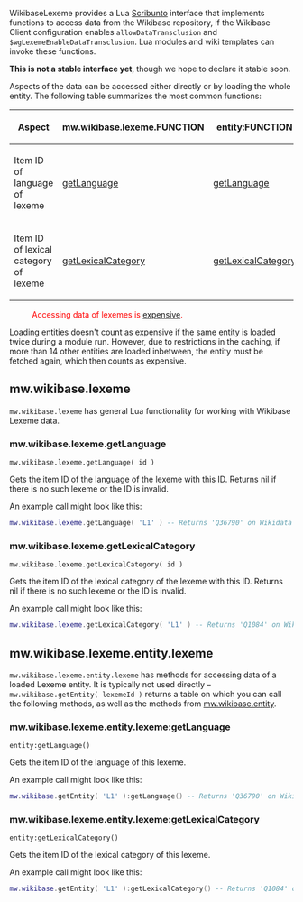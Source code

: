 WikibaseLexeme provides a Lua [https://www.mediawiki.org/wiki/Scribunto Scribunto] interface that implements functions to access data from the Wikibase repository, if the Wikibase Client configuration enables <code>allowDataTransclusion</code> and <code>$wgLexemeEnableDataTransclusion</code>. Lua modules and wiki templates can invoke these functions.

<strong>This is not a stable interface yet</strong>, though we hope to declare it stable soon.
<!--
Changes to the WikibaseLexeme Lua interface are subject to the [https://www.wikidata.org/wiki/Wikidata:Stable_Interface_Policy Stable Interface Policy].
-->

Aspects of the data can be accessed either directly or by loading the whole entity. The following table summarizes the most common functions:
{| class="wikitable"
! Aspect !! mw.wikibase.lexeme.FUNCTION !! entity:FUNCTION
|-
| Item ID of language of lexeme
| [[#mw.wikibase.lexeme.getLanguage|getLanguage]]
| [[#mw.wikibase.lexeme.entity.lexeme:getLanguage|getLanguage]]
|-
| Item ID of lexical category of lexeme
| [[#mw.wikibase.lexeme.getLexicalCategory|getLexicalCategory]]
| [[#mw.wikibase.lexeme.entity.lexeme:getLexicalCategory|getLexicalCategory]]
|}

:<span style="color: red;">Accessing data of lexemes is [https://www.mediawiki.org/wiki/Manual:$wgExpensiveParserFunctionLimit expensive].</span>
Loading entities doesn't count as expensive if the same entity is loaded twice during a module run.
However, due to restrictions in the caching, if more than 14 other entities are loaded inbetween, the entity must be fetched again, which then counts as expensive.

== mw.wikibase.lexeme ==
<code>mw.wikibase.lexeme</code> has general Lua functionality for working with Wikibase Lexeme data.

=== mw.wikibase.lexeme.getLanguage ===
<code>mw.wikibase.lexeme.getLanguage( id )</code>

Gets the item ID of the language of the lexeme with this ID.
Returns nil if there is no such lexeme or the ID is invalid.

An example call might look like this:
<source lang="lua">
mw.wikibase.lexeme.getLanguage( 'L1' ) -- Returns 'Q36790' on Wikidata
</source>

=== mw.wikibase.lexeme.getLexicalCategory ===
<code>mw.wikibase.lexeme.getLexicalCategory( id )</code>

Gets the item ID of the lexical category of the lexeme with this ID.
Returns nil if there is no such lexeme or the ID is invalid.

An example call might look like this:
<source lang="lua">
mw.wikibase.lexeme.getLexicalCategory( 'L1' ) -- Returns 'Q1084' on Wikidata
</source>

== mw.wikibase.lexeme.entity.lexeme ==
<code>mw.wikibase.lexeme.entity.lexeme</code> has methods for accessing data of a loaded Lexeme entity.
It is typically not used directly – <code>mw.wikibase.getEntity( lexemeId )</code> returns a table on which you can call the following methods,
as well as the methods from [[Extension:Wikibase Client/Lua#mw.wikibase.entity|mw.wikibase.entity]].

=== mw.wikibase.lexeme.entity.lexeme:getLanguage ===
<code>entity:getLanguage()</code>

Gets the item ID of the language of this lexeme.

An example call might look like this:
<source lang="lua">
mw.wikibase.getEntity( 'L1' ):getLanguage() -- Returns 'Q36790' on Wikidata
</source>

=== mw.wikibase.lexeme.entity.lexeme:getLexicalCategory ===
<code>entity:getLexicalCategory()</code>

Gets the item ID of the lexical category of this lexeme.

An example call might look like this:
<source lang="lua">
mw.wikibase.getEntity( 'L1' ):getLexicalCategory() -- Returns 'Q1084' on Wikidata
</source>
